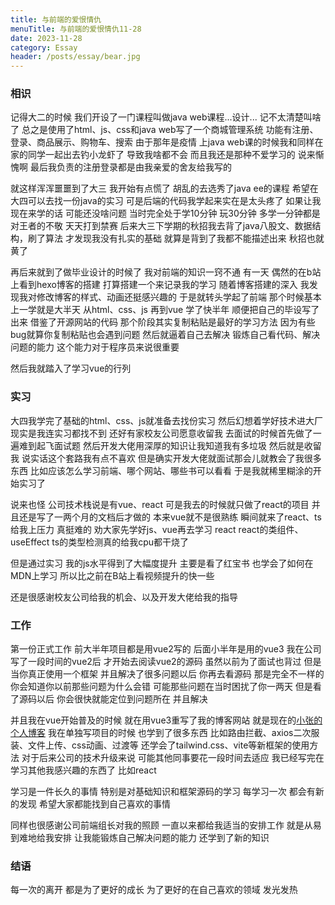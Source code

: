 ```yaml
---
title: 与前端的爱恨情仇
menuTitle: 与前端的爱恨情仇11-28
date: 2023-11-28
category: Essay
header: /posts/essay/bear.jpg
---
```


### 相识

记得大二的时候 我们开设了一门课程叫做java web课程...设计... 记不太清楚叫啥了
总之是使用了html、js、css和java web写了一个商城管理系统
功能有注册、登录、商品展示、购物车、搜索
由于那年是疫情 上java web课的时候我和同样在家的同学一起出去钓小龙虾了 导致我啥都不会 而且我还是那种不爱学习的
说来惭愧啊 最后我负责的注册登录都是由我亲爱的舍友给我写的

就这样浑浑噩噩到了大三 我开始有点慌了 胡乱的去选秀了java ee的课程 希望在大四可以去找一份java的实习
可是后端的代码我学起来实在是太头疼了 如果让我现在来学的话 可能还没啥问题
当时完全处于学10分钟 玩30分钟 多学一分钟都是对王者的不敬 天天打到禁赛
后来大三下学期的秋招我去背了java八股文、数据结构，刷了算法 才发现我没有扎实的基础 就算是背到了我都不能描述出来
秋招也就黄了

再后来就到了做毕业设计的时候了 我对前端的知识一窍不通
有一天 偶然的在b站上看到hexo博客的搭建 打算搭建一个来记录我的学习
随着博客搭建的深入 我发现我对修改博客的样式、动画还挺感兴趣的 于是就转头学起了前端
那个时候基本上一学就是大半天 从html、css、js 再到vue 学了快半年 顺便把自己的毕设写了出来 借鉴了开源网站的代码
那个阶段其实复制粘贴是最好的学习方法 因为有些bug就算你复制粘贴也会遇到问题 然后就逼着自己去解决 锻炼自己看代码、解决问题的能力
这个能力对于程序员来说很重要

然后我就踏入了学习vue的行列

### 实习

大四我学完了基础的html、css、js就准备去找份实习 然后幻想着学好技术进大厂
现实是我连实习都找不到 还好有家校友公司愿意收留我
去面试的时候首先做了一遍难到起飞面试题 然后开发大佬用深厚的知识让我知道我有多垃圾 然后就是收留我
说实话这个套路我有点不喜欢 但是确实开发大佬就面试那会儿就教会了我很多东西 比如应该怎么学习前端、哪个网站、哪些书可以看看
于是我就稀里糊涂的开始实习了

说来也怪 公司技术栈说是有vue、react 可是我去的时候就只做了react的项目 并且还是写了一两个月的文档后才做的
本来vue就不是很熟练 瞬间就来了react、ts给我上压力 真挺难的 劝大家先学好js、vue再去学习 react
react的类组件、useEffect ts的类型检测真的给我cpu都干烧了

但是通过实习 我的js水平得到了大幅度提升 主要是看了红宝书 也学会了如何在MDN上学习 所以比之前在B站上看视频提升的快一些

还是很感谢校友公司给我的机会、以及开发大佬给我的指导

### 工作

第一份正式工作 前大半年项目都是用vue2写的 后面小半年是用的vue3 我在公司写了一段时间的vue2后
才开始去阅读vue2的源码 虽然以前为了面试也背过 但是当你真正使用一个框架 并且解决了很多问题以后 你再去看源码
那是完全不一样的 你会知道你以前那些问题为什么会错 可能那些问题在当时困扰了你一两天 但是看了源码以后
你会很快就能定位到问题所在 并且解决

并且我在vue开始普及的时候 就在用vue3重写了我的博客网站 就是现在的[小张的个人博客](http://mrzym.top)
我在单独写项目的时候 也学到了很多东西 比如路由拦截、axios二次服装、文件上传、css动画、过渡等
还学会了tailwind.css、vite等新框架的使用方法 对于后来公司的技术升级来说 可能其他同事要花一段时间去适应
我已经写完在学习其他我感兴趣的东西了 比如react

学习是一件长久的事情 特别是对基础知识和框架源码的学习 每学习一次 都会有新的发现 希望大家都能找到自己喜欢的事情

同样也很感谢公司前端组长对我的照顾 一直以来都给我适当的安排工作 就是从易到难地给我安排 让我能锻炼自己解决问题的能力
还学到了新的知识

### 结语

每一次的离开 都是为了更好的成长 为了更好的在自己喜欢的领域 发光发热
